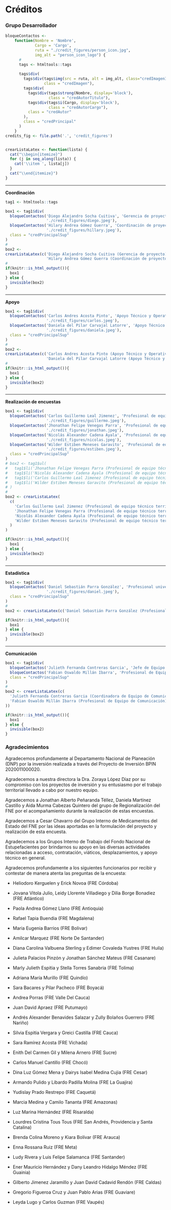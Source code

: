 # Créditos {-}

### Grupo Desarrollador {-}

```r
bloqueContactos <-
    function(Nombre = 'Nombre',
             Cargo = 'Cargo',
             ruta = "./credit_figures/person_icon.jpg",
             img_alt = "person_icon_logo") {
      #
      tags <- htmltools::tags
      
      tags$div(
        tags$div(tags$img(src = ruta, alt = img_alt, class="credImagenInside"),
                 class = "credImagen"),
        tags$div(
          tags$div(tags$strong(Nombre, display='block'),
                   class = "credAutorTitulo"),
          tags$div(tags$i(Cargo, display='block'),
                   class = "credAutorCargo"),
          class = "credAutor"
        ),
        class = "credPrincipal"
      )
    }
credits_fig <- file.path('.', 'credit_figures')


crearListaLatex <- function(lista) {
  cat("\\begin{itemize}")
  for (j in seq_along(lista)) {
    cat('\\item ', lista[j])
  }
  cat("\\end{itemize}")
}
```


<hr>
**Coordinación**
<br>
```r
tag1 <- htmltools::tags

box1 <- tag1$div(
  bloqueContactos('Diego Alejandro Socha Cuitiva', 'Gerencia de proyecto',
                  './credit_figures/diego.jpeg'),
  bloqueContactos('Hilary Andrea Gómez Guerra', 'Coordinación de proyecto',
                  './credit_figures/hillary.jpeg'),
  class = "credPrincipalSup"
)
# 
box2 <- 
crearListaLatex(c('Diego Alejandro Socha Cuitiva (Gerencia de proyecto)', 
                  'Hilary Andrea Gómez Guerra (Coordinación de proyecto)'))
# 
if(knitr::is_html_output()){
  box1
} else {
  invisible(box2)
}
```

<hr>
**Apoyo**
<br>
```r
box1 <- tag1$div(
  bloqueContactos('Carlos Andres Acosta Pinto', 'Apoyo Técnico y Operativo del Proyecto',
                  './credit_figures/carlos.jpeg'),
  bloqueContactos('Daniela del Pilar Carvajal Latorre', 'Apoyo Técnico y Operativo del Proyecto',
                  './credit_figures/daniela.jpeg'),
  class = "credPrincipalSup"
)
# 
box2 <- 
crearListaLatex(c('Carlos Andres Acosta Pinto (Apoyo Técnico y Operativo del Proyecto)', 
                  'Daniela del Pilar Carvajal Latorre (Apoyo Técnico y Operativo del Proyecto)'))
# 
if(knitr::is_html_output()){
  box1
} else {
  invisible(box2)
}
```

<hr>
**Realización de encuestas**
<br>
```r
box1 <- tag1$div(
  bloqueContactos('Carlos Guillermo Leal Jimenez', 'Profesional de equipo técnico territorial',
                  './credit_figures/guillermo.jpeg'),
  bloqueContactos('Jhonathan Felipe Venegas Parra', 'Profesional de equipo técnico territorial',
                  './credit_figures/jonathan.jpeg'),
  bloqueContactos('Nicolás Alexander Cadena Ayala', 'Profesional de equipo técnico territorial',
                  './credit_figures/nicolas.jpeg'),
  bloqueContactos('Wilder Estiben Meneses Garavito', 'Profesional de equipo técnico territorial',
                  './credit_figures/estiben.jpeg'),
  class = "credPrincipalSup"
)
# box2 <- tag1$ul(
#   tag1$li('Jhonathan Felipe Venegas Parra (Profesional de equipo técnico territorial)'),
#   tag1$li('Nicolás Alexander Cadena Ayala (Profesional de equipo técnico territorial)'),
#   tag1$li('Carlos Guillermo Leal Jimenez (Profesional de equipo técnico territorial)'),
#   tag1$li('Wilder Estiben Meneses Garavito (Profesional de equipo técnico territorial)')
# )
# 
box2 <- crearListaLatex(
  c(
    'Carlos Guillermo Leal Jimenez (Profesional de equipo técnico territorial)',
    'Jhonathan Felipe Venegas Parra (Profesional de equipo técnico territorial)',
    'Nicolás Alexander Cadena Ayala (Profesional de equipo técnico territorial)',
    'Wilder Estiben Meneses Garavito (Profesional de equipo técnico territorial)'
  )
)

if(knitr::is_html_output()){
  box1
} else {
  invisible(box2)
}
```

<hr>
**Estadística**
<br>
```r
box1 <- tag1$div(
  bloqueContactos('Daniel Sebastián Parra González', 'Profesional universitario del equipo técnico del proyecto', 
                  './credit_figures/daniel.jpeg'),
  class = "credPrincipalSup"
)
# 
box2 <- crearListaLatex(c('Daniel Sebastián Parra González (Profesional universitario del equipo técnico del proyecto)'))

if(knitr::is_html_output()){
  box1
} else {
  invisible(box2)
}
```

<hr>
**Comunicación**
<br>
```r
box1 <- tag1$div(
  bloqueContactos('Julieth Fernanda Contreras Garcia', 'Jefe de Equipo de Comunicación'),
  bloqueContactos('Fabian Oswaldo Millán Ibarra', 'Profesional de Equipo de Comunicación'),
  class = "credPrincipalSup"
)
# 
box2 <- crearListaLatex(c(
  'Julieth Fernanda Contreras Garcia (Coordinadora de Equipo de Comunicación)',
  'Fabian Oswaldo Millán Ibarra (Profesional de Equipo de Comunicación)'
))

if(knitr::is_html_output()){
  box1
} else {
  invisible(box2)
}
```

### Agradecimientos {-}

Agradecemos profundamente al Departamento Nacional de Planeación (DNP) por la inversión realizada a través del Proyecto de Inversión BPIN 2020011000020.

Agradecemos a nuestra directora la Dra. Zoraya López Díaz por su compromiso con los proyectos de inversión y su entusiasmo por el trabajo territorial llevado a cabo por nuestro equipo.

Agradecemos a Jonathan Alberto Peñaranda Téllez, Daniela Martínez Castillo y Aida Murma Cabezas Quintero del grupo de Regionalización del FNE por el acompañamiento durante la realización de estas encuestas. 

Agradecemos a Cesar Chavarro del Grupo Interno de Medicamentos del Estado del FNE por las ideas aportadas en la formulación del proyecto y realización de esta encuesta. 

Agradecemos a los Grupos Interno de Trabajo del Fondo Nacional de Estupefacientes por brindarnos su apoyo en las diversas actividades relacionadas a acceso, contratación, viáticos, desplazamientos, y apoyo técnico en general.

Agradecemos profundamente a los siguientes funcionarios por recibir y contestar de manera atenta las preguntas de la encuesta: 

<!-- Heliodoro Kerguelen y Erick Novoa (FRE Córdoba), Jovana Vitola Julio, Leidy Llorente Villadiego y Dilia Borge Bonadiez (FRE Atlántico), Paola Andrea Gómez Llano (FRE Antioquia), Rafael Tapia Buendia (FRE Magdalena), Maria Eugenia Barrios (FRE Bolivar), Amilcar Marquez (FRE Norte De Santander), Diana Carolina Valbuena Sterling y Edimer Covaleda Yustres (FRE Huila), Julieta Palacios Pinzón y Jonathan Sánchez Mateus (FRE Casanare), Marly Julieth Espitia y Stella Torres Sanabria (FRE Tolima), Adriana María Murillo (FRE Quindío), Sara Bacares	y Pilar Pacheco (FRE Boyacá), Andrea Porras (FRE Valle Del Cauca), Juan David Apraez (FRE Putumayo), Andrés Alexander Benavides Salazar y Zully Bolaños Guerrero (FRE Nariño), Silvia Espitia Vergara	y Greici Castilla	(FRE Cauca), Sara Ramírez Acosta (FRE Vichada), Enith Del Carmen Gil y Milena Arnero (FRE Sucre), Carlos Manuel Cantillo (FRE Chocó), Dina Luz Gómez Mena y	Dairys Isabel Medina Cujia (FRE Cesar), Armando Pulido y Libardo Padilla Molina		(FRE La Guajira), Yudislay Prado Restrepo (FRE Caquetá), Marcia Medina y Camilo Tananta (FRE Amazonas), Luz Marina Hernández (FRE Risaralda), Lourdres Cristina Tous Tous (FRE San Andrés, Providencia y Santa Catalina), Brenda Colina Moreno	Kiara Bolivar (FRE Arauca), Enna Rossana Ruiz (FRE Meta), Ludy Rivera	Luis y Felipe Salamanca	(FRE Santander), Ener Mauricio Hernández	y Dany Leandro Hidalgo Méndez (FRE Guainia), Gilberto Jimenez Jaramillo	y Juan David Cadavid Rendón (FRE Caldas), Gregorio Figueroa Cruz y Juan Pablo Arias (FRE Guaviare), Leyda Lugo y Carlos Guzman (FRE Vaupés) -->


 - Heliodoro Kerguelen y Erick Novoa (FRE Córdoba)

 - Jovana Vitola Julio, Leidy Llorente Villadiego y Dilia Borge Bonadiez (FRE Atlántico)

 - Paola Andrea Gómez Llano (FRE Antioquia)

 - Rafael Tapia Buendia (FRE Magdalena)

 - Maria Eugenia Barrios (FRE Bolivar)

 - Amilcar Marquez (FRE Norte De Santander)

 - Diana Carolina Valbuena Sterling y Edimer Covaleda Yustres (FRE Huila)

 - Julieta Palacios Pinzón y Jonathan Sánchez Mateus (FRE Casanare)

 - Marly Julieth Espitia y Stella Torres Sanabria (FRE Tolima)

 - Adriana María Murillo (FRE Quindío)

 - Sara Bacares	y Pilar Pacheco (FRE Boyacá)

 - Andrea Porras (FRE Valle Del Cauca)

 - Juan David Apraez (FRE Putumayo)

 - Andrés Alexander Benavides Salazar y Zully Bolaños Guerrero (FRE Nariño)

 - Silvia Espitia Vergara	y Greici Castilla	(FRE Cauca)

 - Sara Ramírez Acosta (FRE Vichada)

 - Enith Del Carmen Gil y Milena Arnero (FRE Sucre)

 - Carlos Manuel Cantillo (FRE Chocó)

 - Dina Luz Gómez Mena y	Dairys Isabel Medina Cujia (FRE Cesar)

 - Armando Pulido y Libardo Padilla Molina (FRE La Guajira)

 - Yudislay Prado Restrepo (FRE Caquetá)

 - Marcia Medina y Camilo Tananta (FRE Amazonas)

 - Luz Marina Hernández (FRE Risaralda)

 - Lourdres Cristina Tous Tous (FRE San Andrés, Providencia y Santa Catalina)

 - Brenda Colina Moreno	y Kiara Bolívar (FRE Arauca) 
 
 - Enna Rossana Ruiz (FRE Meta)

 - Ludy Rivera y Luis Felipe Salamanca	(FRE Santander)

 - Ener Mauricio Hernández	y Dany Leandro Hidalgo Méndez (FRE Guainia)

 - Gilberto Jimenez Jaramillo	y Juan David Cadavid Rendón (FRE Caldas)

 - Gregorio Figueroa Cruz y Juan Pablo Arias (FRE Guaviare)

 - Leyda Lugo y Carlos Guzman (FRE Vaupés)